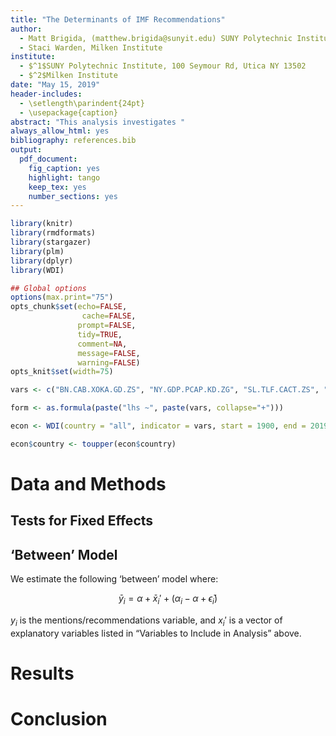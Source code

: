 ```yaml
---
title: "The Determinants of IMF Recommendations"
author: 
  - Matt Brigida, (matthew.brigida@sunyit.edu) SUNY Polytechnic Institute, 100 Seymour Rd, Utica NY 13502
  - Staci Warden, Milken Institute
institute:
  - $^1$SUNY Polytechnic Institute, 100 Seymour Rd, Utica NY 13502
  - $^2$Milken Institute
date: "May 15, 2019"
header-includes:
  - \setlength\parindent{24pt}
  - \usepackage{caption}
abstract: "This analysis investigates "
always_allow_html: yes
bibliography: references.bib
output:
  pdf_document:
    fig_caption: yes
    highlight: tango
    keep_tex: yes
    number_sections: yes
---
```


```r
library(knitr)
library(rmdformats)
library(stargazer)
library(plm)
library(dplyr)
library(WDI)

## Global options
options(max.print="75")
opts_chunk$set(echo=FALSE,
	            cache=FALSE,
               prompt=FALSE,
               tidy=TRUE,
               comment=NA,
               message=FALSE,
               warning=FALSE)
opts_knit$set(width=75)
```







<!-- ##  Variables to Include in Analysis -->

```r

vars <- c("BN.CAB.XOKA.GD.ZS", "NY.GDP.PCAP.KD.ZG", "SL.TLF.CACT.ZS", "GB.XPD.RSDV.GD.ZS")

form <- as.formula(paste("lhs ~", paste(vars, collapse="+")))

```

<!-- ## Pull Data from the World Bank -->


```r

econ <- WDI(country = "all", indicator = vars, start = 1900, end = 2019)

econ$country <- toupper(econ$country)

```



# Data and Methods

## Tests for Fixed Effects

<!-- insert results from hausman test here -->


## 'Between' Model

We estimate the following 'between' model where:

$$\bar{y}_i=\alpha + \bar{x}_i' + (\alpha_i - \alpha + \bar{\epsilon}_i)$$

$y_i$ is the mentions/recommendations variable, and $x_i'$ is a vector of explanatory variables listed in "Variables to Include in Analysis" above.

# Results

# Conclusion

